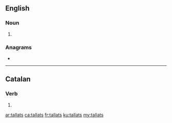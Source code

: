 ==English==

===Noun===
{{head|en|noun plural form}}

# {{plural of|tallat|lang=en}}

===Anagrams===
* {{l|en|atlatls}}

----

==Catalan==

===Verb===
{{head|ca|verb form}}

# {{ca-verb form of|g=mpl|m=ptc|t=past|tallar}}

[[ar:tallats]]
[[ca:tallats]]
[[fr:tallats]]
[[ku:tallats]]
[[my:tallats]]